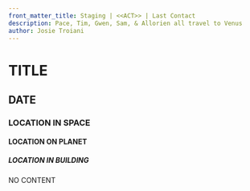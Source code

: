 ```yaml
---
front_matter_title: Staging | <<ACT>> | Last Contact
description: Pace, Tim, Gwen, Sam, & Allorien all travel to Venus
author: Josie Troiani
---
```

# TITLE

## DATE

### LOCATION IN SPACE

#### LOCATION ON PLANET

##### LOCATION IN BUILDING

NO CONTENT
